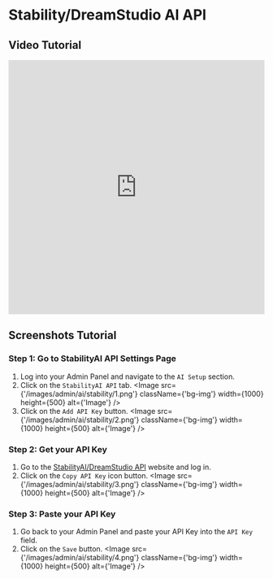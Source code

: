 
# Stability/DreamStudio AI API

## Video Tutorial
<div class="bg-img">
    <iframe width="100%" height="500" src="https://www.youtube.com/embed/PvfeIqloWls" title="Setup StabilityAI API key on XenithAI - AI Content Writer Tools &amp; Image Generator (SaaS)" frameborder="0" allow="accelerometer; autoplay; clipboard-write; encrypted-media; gyroscope; picture-in-picture; web-share" allowfullscreen="true"></iframe>
</div>


## Screenshots Tutorial

### Step 1: Go to StabilityAI API Settings Page
1. Log into your Admin Panel and navigate to the `AI Setup` section.
2. Click on the `StabilityAI API` tab.
<Image src={'/images/admin/ai/stability/1.png'} className={'bg-img'} width={1000} height={500} alt={'Image'} />
3. Click on the `Add API Key` button.
<Image src={'/images/admin/ai/stability/2.png'} className={'bg-img'} width={1000} height={500} alt={'Image'} />
### Step 2: Get your API Key
1. Go to the [StabilityAI/DreamStudio API](https://dreamstudio.ai/account/) website and log in.
2. Click on the `Copy API Key` icon button.
<Image src={'/images/admin/ai/stability/3.png'} className={'bg-img'} width={1000} height={500} alt={'Image'} />
### Step 3: Paste your API Key
1. Go back to your Admin Panel and paste your API Key into the `API Key` field.
2. Click on the `Save` button.
<Image src={'/images/admin/ai/stability/4.png'} className={'bg-img'} width={1000} height={500} alt={'Image'} />
